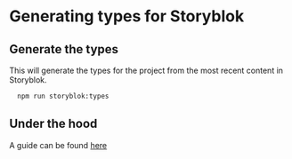 

<Meta title="04. Storyblok" />

# Generating types for Storyblok 

## Generate the types

This will generate the types for the project from the most recent content in Storyblok.

```bash
  npm run storyblok:types
```

## Under the hood

A guide can be found [here](https://www.storyblok.com/faq/how-can-i-utilize-typescript-in-my-storyblok-project)

